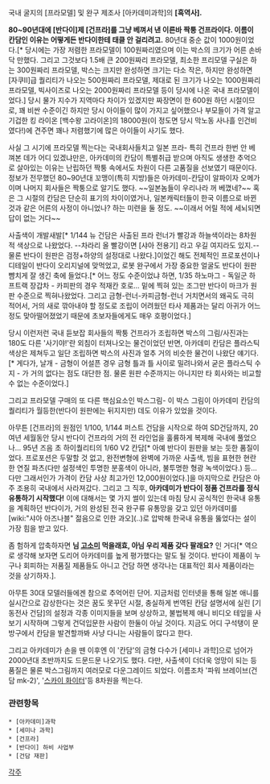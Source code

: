 국내 굴지의 [프라모델] 및 완구 제조사 [아카데미과학]의 '''[흑역사].'''

'''80~90년대에 [반다이]제 [건프라]를 그냥 베껴서 낸 이른바 짝퉁 건프라이다. 이름이 칸담인 이유는 어떻게든 반다이한테 태클 안 걸리려고.''' 80년대 중순 값이 1000원이었다.[* 당시에는 가장 저렴한 프라모델이 100원짜리였으며 이는 박스의 크기가 어른 손바닥 만했다. 그리고 그것보다 1.5배 큰 200원짜리 프라모델, 최소한 프리모델 구실은 하는 300원짜리 프라모델, 박스는 크지만 완성하면 크기는 다소 작은, 하지만 완성하면 [자쿠II]급 퀄리티가 나오는 500원짜리 프라모델, 제대로 된 크기가 나오는 1000원짜리 프라모델, 빅사이즈로 나오는 2000원짜리 프라모델 등이 당시에 나온 국내 프라모델이었다.] 당시 물가 지수가 지역마다 차이가 있겠지만 짜장면이 한 600원 하던 시절이므로, 꽤 비싼 수준이긴 하지만 당시 아이들이 많이 가지고 싶어했으나 부모들이 가격 알고 기겁한 킹 라이온 [백수왕 고라이온]의 18000원(이 정도면 당시 막노동 사나흘 인건비였다!)에 견주면 꽤나 저렴했기에 많은 아이들이 사기도 했다.

사실 그 시기에 프라모델 찍는다는 국내회사들치고 일본 프라- 특히 건프라 한번 안 베껴본 데가 어디 있겠냐만은, 아카데미의 칸담이 특별취급 받으며 아직도 생생한 추억으로 살아있는 이유는 난립하던 짝퉁 속에서도 차원이 다른 고품질을 선보였기 때문이다. 정보가 전무했던 80~90년대 꼬맹이(특히 지방)들은 아카데미-칸담이 알파이자 오메가이며 나머지 회사들은 짝퉁으로 알기도 했다. ~~일본놈들이 우리나라 꺼 베꼈네?~~ 혹은 그 시절의 칸담은 단순히 표기의 차이이였거나, 일본캐릭터들이 한국 이름으로 바뀐 것과 같은 어른의 사정이 아니었나? 하는 미련을 둘 정도. ~~이래서 어릴 적에 세뇌되면 답이 없는 거다~~

사출색이 개발새발[* 1/144 뉴 건담은 사출된 프라 런너가 빨강과 하늘색이라는 8차원적 색상으로 나왔었다. --차라리 올 빨강이면 [샤아 전용기] 라고 우길 여지라도 있지.-- 물론 반다이 원판은 검정+하양의 설정대로 나왔다.]이었긴 해도 전체적인 프로포션이나 디테일이 반다이 오리지널에 맞먹었고, 로봇 완구에서 가장 중요한 얼굴도 반다이 원판 뺨치게 잘 생긴 축에 들었다.[* 어느 정도 수준이었냐 하면, 1/35 하노마그 - 독일군 하프트랙 장갑차 - 카피판의 경우 적재칸 호로... 밑에 찍혀 있는 조그만 반다이 마크가 원판 수준으로 찍혀나왔었다. 그리고 금형-런너-카피금형-런너 거치면서의 왜곡도 극히 적어서, 거의 새로 깎아내야 할 정도로 조립이 어려웠던 타사 제품과는 달리 아귀가 어느 정도 맞아떨어졌었기 때문에 초보자들에게도 매우 호평이었다.]

당시 이런저런 국내 듣보잡 회사들의 짝퉁 건프라가 조립하면 박스의 그림/사진과는 180도 다른 '사기야!'란 외침이 터져나오는 물건이었던 반면, 아카데미 칸담은 플라스틱 색상은 제쳐두고 일단 조립하면 박스의 사진과 얼추 거의 비슷한 물건이 나왔단 얘기다. [* 게다가, 날개 - 금형이 어설픈 경우 금형 틀과 틀 사이로 밀려나와서 굳은 플라스틱 수지 - 가 거의 없다는 점도 대단한 점. 물론 원판 수준까지는 아니지만 타 회사와는 비교할 수 없는 수준이었다.]

그리고 프라모델 구매의 또 다른 핵심요소인 박스그림- 이 박스 그림이 아카데미 칸담의 퀄리티가 월등한(반다이 원판에는 뒤지지만) 데도 이유가 있었을 것이다.

아무튼 [건프라]의 원점인 1/100, 1/144 퍼스트 건담을 시작으로 하여 SD건담까지, 20여년 세월동안 당시 반다이 건프라의 거의 전 라인업을 훌륭하게 복제해 국내에 풀었으나... 95년 즈음 초 하이퀄리티의 1/60 V2 칸담[* 아예 반다이 원판을 보는 듯한 품질이었다. 프로포션은 두말할 것 없고, 완전변형에 완벽에 가까운 사출색, 빔을 표현한 현란한 연질 파츠(다만 설정색인 투명한 분홍색이 아니라, 불투명한 형광 녹색이었다.) 등... 다만 그래서인가 가격이 칸담 사상 최고가인 12,000원이었다.]을 마지막으로 칸담은 아주 조용히 국내에서 사라져갔다. 그리고 그 직후, '''아카데미가 반다이 정품 건프라를 정식 유통하기 시작했다!''' 이에 대해서는 몇 가지 썰이 있는데 마침 당시 공식적인 한국내 유통을 계획하던 반다이가, 거의 완성된 전국 완구류 유통망을 갖고 있던 아카데미를 [wiki:"샤아 아즈나블" 젊음으로 인한 과오](..)로 압박해 한국내 유통을 뚫었다는 설이 가장 힘을 받고 있다.

좀 험하게 압축하자면 '''님 [[고소미]] 먹을래효, 아님 우리 제품 갖다 팔래요?''' 인 거다[* 역으로 생각해 보자면 도리어 아카데미를 높게 평가했다는 말도 될 것이다. 반다이 제품이 누구나 회피하는 저품질 제품들도 아니고 건담 하면 생각나는 대표적인 회사 제품이라는 것을 상기하자.].

아무튼 30대 모델러들에겐 참으로 추억어린 단어. 지금처럼 인터넷을 통해 일본 애니를 실시간으로 감상한다는 것은 꿈도 못꾸던 시절, 충실하게 번역된 칸담 설명서에 실린 [기동전사 건담]의 설정과 각종 이미지들을 보며 상상하고, 불법복제 애니 비디오 테잎을 사보기 시작하며 그렇게 건덕입문한 사람이 한둘이 아닐 것이다. 지금도 어디 구석탱이 문방구에서 칸담을 발견할까봐 사냥 다니는 사람들이 많다고 한다.

그리고 아카데미가 손을 뗀 이후엔 이 '칸담'의 금형 다수가 [세미나 과학]으로 넘어가 2000년대 초반까지도 드문드문 나오기도 했다. 다만, 사출색이 더더욱 엉망이 되는 등 품질은 물론 박스그림까지 여러모로 다운그레이드 되었다. 이름조차 '파워 브레이브(건담 mk-2)', '[[스카이 화이터]]'등 8차원을 찍는다.

=== 관련항목 ===
 * [아카데미]과학
 * [세미나 과학]
 * [건프라]
 * [반다이] 하비 사업부
 * [건담 재판]

[[각주]]
